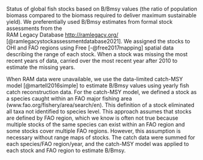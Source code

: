 Status of global fish stocks based on B/Bmsy values (the ratio of population biomass compared to the biomass required to deliver maximum sustainable yield).  We preferentially used B/Bmsy estimates from formal stock assessments from the  
RAM Legacy Database [http://ramlegacy.org/](http://ramlegacy.org/) [@ramlegacystockassessmentdatabase2021]. We assigned the stocks to OHI and FAO regions using Free [-@free2017mapping] spatial data describing the range of each stock. When a stock was missing the most recent years of data, carried over the most recent year after 2010 to estimate the missing years. 


When RAM data were unavailable, we use the data-limited catch-MSY model [@martell2016simple] to estimate B/Bmsy values using yearly fish catch reconstruction data. For the catch-MSY model, we defined a stock as a species caught within an FAO major fishing area (www.fao.org/fishery/area/search/en). This definition of a stock eliminated all taxa not identified to species level. This approach assumes that stocks are defined by FAO region, which we know is often not true because multiple stocks of the same species can exist within an FAO region and some stocks cover multiple FAO regions. However, this assumption is necessary without range maps of stocks. The catch data were summed for each species/FAO region/year, and the catch-MSY model was applied to each stock and FAO region to estimate B/Bmsy.